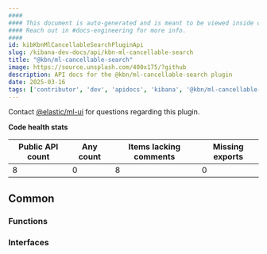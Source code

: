 ```yaml
---
####
#### This document is auto-generated and is meant to be viewed inside our experimental, new docs system.
#### Reach out in #docs-engineering for more info.
####
id: kibKbnMlCancellableSearchPluginApi
slug: /kibana-dev-docs/api/kbn-ml-cancellable-search
title: "@kbn/ml-cancellable-search"
image: https://source.unsplash.com/400x175/?github
description: API docs for the @kbn/ml-cancellable-search plugin
date: 2025-03-16
tags: ['contributor', 'dev', 'apidocs', 'kibana', '@kbn/ml-cancellable-search']
---
```




Contact [@elastic/ml-ui](https://github.com/orgs/elastic/teams/ml-ui) for questions regarding this plugin.

**Code health stats**

| Public API count  | Any count | Items lacking comments | Missing exports |
|-------------------|-----------|------------------------|-----------------|
| 8 | 0 | 8 | 0 |

## Common

### Functions
<DocDefinitionList data={kbnMlCancellableSearchObj.common.functions}/>

### Interfaces
<DocDefinitionList data={kbnMlCancellableSearchObj.common.interfaces}/>


